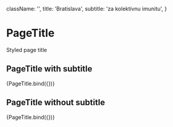 

  className: '',
  title: 'Bratislava',
  subtitle: 'za kolektívnu imunitu',
}

<Meta title="components/atoms/PageTitle" decorators={[withDesign]} />

# PageTitle

Styled page title

## PageTitle with subtitle

<Canvas>
  <Story
    name="With subtitle"
    argTypes={argTypes}
    args={{
      ...defaultArgs,
    }}
  >
    {PageTitle.bind({})}
  </Story>
</Canvas>

## PageTitle without subtitle

<Canvas>
  <Story
    name="Empty subtitle"
    argTypes={argTypes}
    args={{
      ...defaultArgs,
      subtitle: '',
    }}
  >
    {PageTitle.bind({})}
  </Story>
</Canvas>

<ArgsTable of={PageTitle} />
